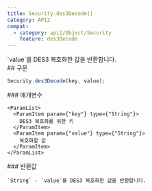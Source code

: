 ```yaml
---
title: Security.des3Decode()
category: API2
compat:
  - category: api2/Object/Security
    feature: des3Decode
---
```


<Section>
  `value`를 DES3 복호화한 값을 반환합니다.
</Section>
<Section>
  ## 구문

  ~~~js
  Security.des3Decode(key, value);
  ~~~

  <Section>
    ### 매개변수

    <ParamList>
      <ParamItem param={"key"} type={"String"}>
        DES3 복호화를 위한 키
      </ParamItem>
      <ParamItem param={"value"} type={"String"}>
        복호화할 값
      </ParamItem>
    </ParamList>
  </Section>
  <Section>
    ### 반환값

    `String` - `value`를 DES3 복호화한 값을 반환합니다.
  </Section>
</Section>